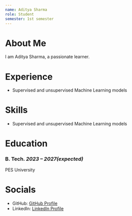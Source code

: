```yaml
---
name: Aditya Sharma
role: Student
semester: 1st semester
---
```


# About Me

I am Aditya Sharma, a passionate learner.

# Experience

- Supervised and unsupervised Machine Learning models

# Skills

- Supervised and unsupervised Machine Learning models

# Education

### B. Tech. _2023 – 2027(expected)_
PES University

# Socials

- GitHub: [GitHub Profile](https://github.com/Sharma-Aditya7)
- LinkedIn: [LinkedIn Profile](https://www.linkedin.com/in/aditya-sharma-asx)
